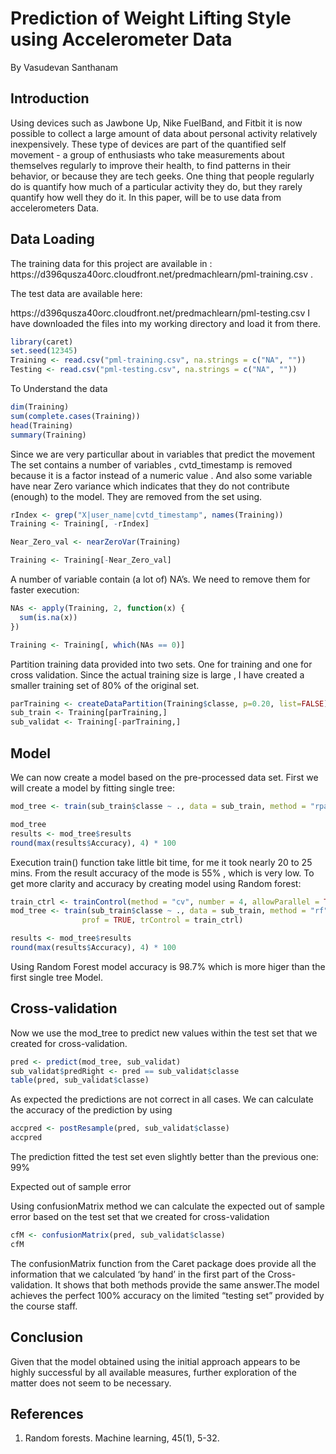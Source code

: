 Prediction of Weight Lifting Style using Accelerometer Data
============================================================
By Vasudevan Santhanam

## Introduction

Using devices such as Jawbone Up, Nike FuelBand, and Fitbit it is now possible to collect a large amount of data about personal activity relatively inexpensively. These type of devices are part of the quantified self movement - a group of enthusiasts who take measurements about themselves regularly to improve their health, to find patterns in their behavior, or because they are tech geeks. One thing that people regularly do is quantify how much of a particular activity they do, but they rarely quantify how well they do it. In this paper, will be to use data from accelerometers Data.

## Data Loading
The training data for this project are available in :  
https://d396qusza40orc.cloudfront.net/predmachlearn/pml-training.csv  . 

The test data are available here: 

https://d396qusza40orc.cloudfront.net/predmachlearn/pml-testing.csv
I have downloaded the files into my  working directory and load it from there.

```r
library(caret)
set.seed(12345)
Training <- read.csv("pml-training.csv", na.strings = c("NA", ""))
Testing <- read.csv("pml-testing.csv", na.strings = c("NA", ""))
```
To Understand the data
```r
dim(Training)
sum(complete.cases(Training))
head(Training)
summary(Training)
```
Since we are very particullar about in variables that predict the movement The set contains a number of variables , cvtd_timestamp is removed because it is a factor instead of a numeric value .
And also some variable have near Zero variance which indicates that they do not contribute (enough) to the model. They are removed from the set using.

```r

rIndex <- grep("X|user_name|cvtd_timestamp", names(Training))
Training <- Training[, -rIndex]

Near_Zero_val <- nearZeroVar(Training)

Training <- Training[-Near_Zero_val]

```

A number of variable contain (a lot of) NA's. We need to remove them for faster execution:
```r
NAs <- apply(Training, 2, function(x) {
  sum(is.na(x))
})

Training <- Training[, which(NAs == 0)]
```

Partition training data provided into two sets. One for training and one for cross validation. Since the actual training  size is large , I have created a smaller training set of 80% of the original set. 
```r
parTraining <- createDataPartition(Training$classe, p=0.20, list=FALSE)
sub_train <- Training[parTraining,]
sub_validat <- Training[-parTraining,]
```
## Model

We can now create a model based on the pre-processed data set. First we will create a  model by fitting single tree:
```r
mod_tree <- train(sub_train$classe ~ ., data = sub_train, method = "rpart")

mod_tree
results <- mod_tree$results
round(max(results$Accuracy), 4) * 100
```
Execution  train() function take little bit time, for me it took nearly 20 to 25 mins. From the result accuracy of the mode is 55% , which is very low.
To get more clarity and accuracy by creating model using Random forest:
```r
train_ctrl <- trainControl(method = "cv", number = 4, allowParallel = TRUE)
mod_tree <- train(sub_train$classe ~ ., data = sub_train, method = "rf", 
                prof = TRUE, trControl = train_ctrl)

results <- mod_tree$results
round(max(results$Accuracy), 4) * 100
```

Using Random Forest model accuracy is 98.7%  which is more higer than the first single tree Model.

## Cross-validation

Now we use the mod_tree to predict new values within the test set that we created for cross-validation.

```r
pred <- predict(mod_tree, sub_validat)
sub_validat$predRight <- pred == sub_validat$classe
table(pred, sub_validat$classe)
```

As expected the predictions are not correct in all cases. We can calculate the accuracy of the prediction by using
```r
accpred <- postResample(pred, sub_validat$classe)
accpred
```
The prediction fitted the test set even slightly better than the previous one: 99%

Expected out of sample error

Using confusionMatrix method we can calculate the expected out of sample error based on the test set that we created for cross-validation
```r
cfM <- confusionMatrix(pred, sub_validat$classe)
cfM
```
The confusionMatrix function from the Caret package does provide all the information that we calculated 'by hand' in the first part of the Cross-validation. 
It shows that both methods provide the same answer.The model achieves the perfect 100% accuracy on the limited "testing set"
provided by the course staff.

## Conclusion

Given that the model obtained using the initial approach appears to be highly
successful by all available measures, further exploration of the matter does
not seem to be necessary.

## References

1. Random forests. Machine learning, 45(1), 5-32.





